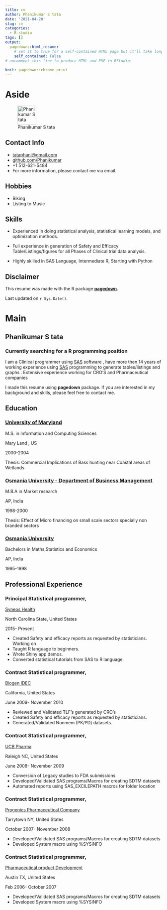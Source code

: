 ```yaml
---
title: cv
author: Phanikumar S tata
date: '2021-04-20'
slug: cv
categories:
  - R-studio
tags: []
output:
  pagedown::html_resume:
    # set it to true for a self-contained HTML page but it'll take longer to render
    self_contained: False
# uncomment this line to produce HTML and PDF in RStudio:
         
knit: pagedown::chrome_print
---
```



# Aside

![Phanikumar S tata](images/personnel_image.JPG){width=60px height=60px}

## Contact Info {#contact}

-   <i class="fa fa-envelope"></i> [tataphani\@gmail.com](mailto:tataphani@gmail.com){.email}
-   <i class="fa fa-github"></i> [github.com/Phanikumar](https://github.com/rlearner22)
-   <i class="fa fa-phone"></i> +1 512-621-5484
-   For more information, please contact me via email.

## Hobbies {#Hobbies}

-   <i class="fa fa-bicycle" aria-hidden = "true"></i> Biking 
-   <i class="fa fa-music"   aria-hidden = "true"></i> Listing to Music

## Skills {#skills}

-   Experienced in doing statistical analysis, statistical learning models, and optimization methods.

-   Full experience in generation of Safety and Efficacy Table/Listings/figures for all Phases of Clinical trial data analysis.

-   Highly skilled in SAS Language, Intermediate R, Starting with Python

## Disclaimer {#disclaimer}

This resume was made with the R package [**pagedown**](https://github.com/rstudio/pagedown).

Last updated on `r Sys.Date()`.

# Main

## Phanikumar S tata {#title}

### Currently searching for a R programming position

I am a Clinical programmer using [SAS](www.sas.com) software , have more then 14 years of working experience using [SAS](www.sas.com) programming to generate tables/listings and graphs . Extensive experience working for CRO'S and Pharmaceutical companies

I made this resume using **pagedown** package. If you are interested in my background and skills, please feel free to contact me.

## Education {data-icon="graduation-cap" data-concise="true"}

### [University of Maryland](www.umes.edu)

M.S. in Information and Computing Sciences

Mary Land , US

2000-2004

Thesis: Commercial Implications of Bass hunting near Coastal areas of Wetlands

### [Osmania University - Department of Business Management](http://www.ou-mba.ac.in)

M.B.A in Market research

AP, India

1998-2000

Thesis: Effect of Micro financing on small scale sectors specially non branded sectors

### [Osmania University](https://www.osmania.ac.in/)

Bachelors in Maths,Statistics and Economics

AP, India

1995-1998


Professional Experience {data-icon=suitcase}
--------------------------------------------------------------------------------

### Principal Statistical programmer, 

[Syneos Health](https://www.syneoshealth.com/)

North Carolina State, United States

2015- Present

::: concise
- Created Safety and efficacy reports as requested by statisticians.
Working on
- Taught R language to beginners. 
- Wrote Shiny app demos.
- Converted statistical tutorials from SAS to R language.
:::

### Contract Statistical programmer, 

[Biogen IDEC](https://www.biogen.com/en_us/home.html)

California, United States

June 2009- November 2010

::: concise
- Reviewed and Validated TLF's generated by CRO's
- Created Safety and efficacy reports as requested by statisticians.
- Generated/Validated Nonmem (PK/PD) datasets.
:::

### Contract Statistical programmer, 

[UCB Pharma](https://www.ucb.com/)

Raleigh NC, United States

June 2008- November 2009

::: concise
- Conversion of Legacy studies to FDA submissions 
- Developed/Validated SAS programs/Macros for creating SDTM datasets 
- Automated reports using SAS_EXCILEPATH macros for folder location 
:::

### Contract Statistical programmer, 

[Progenics Pharmaceutical Company](https://www.lantheus.com/)

Tarrytown NY, United States

October 2007- November 2008

::: concise
- Developed/Validated SAS programs/Macros for creating SDTM datasets 
- Developed System macro using %SYSINFO 
:::

### Contract Statistical programmer, 

[Pharmaceutical product Development](https://www.ppd.com/)

Austin TX, United States

Feb 2006- October 2007

::: concise
- Developed/Validated SAS programs/Macros for creating SDTM datasets 
- Developed System macro using %SYSINFO 
:::
